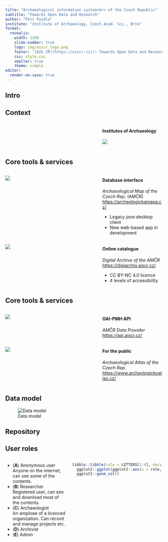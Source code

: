 ```yaml
---
title: "Archaeological information system<br> of the Czech Republic"
subtitle: "Towards Open Data and Research"
author: "Petr Pajdla"
institute: "Institute of Archaeology, Czech Acad. Sci., Brno"
format: 
  revealjs:
    width: 1280
    slide-number: true
    logo: img/aiscr_logo.png
    footer: '[AIS CR](https://aiscr.cz/): Towards Open Data and Research'
    css: style.css
    smaller: true
    theme: simple
editor:
  render-on-save: true
---
```


<!-- ## Abstract

The Archaeological information system of the Czech Republic (AIS CR, https://www.aiscr.cz/) is a core infrastructure of Czech archaeology. It integrates digital services and resources aimed at various stakeholders, e. g. the general public, professional archaeologists, memory institutions, and researchers. AIS CR fundamental mission is to enable “Open Science Archaeology” by providing FAIR data documenting current and past archaeological fieldworks including excavations, surveys, metal detecting finds, etc. Currently, AIS CR publishes more than 150,000 records on fieldwork events and documents, including 25,000 aerial images, 75,000 excavation reports, and more. The information in the AIS CR covers the area of the Czech Republic from ca. the first half of the 19th century.

Essential parts of the AIS CR infrastructure are: (1) the central database and its data entry interface, the Archaeological Map of the Czech Republic (AMCR); (2) a web-based application Digital Archive of the AMCR, where all available data and documents are published; and (3) a public API providing metadata records using the OpenArchives Initiative Protocol for Metadata Harvesting (OAI-PMH).

The talk briefly introduces these parts of the system, underlying logic, and processes, and focuses mainly on the implemented data model and a consideration of its strengths and constraints, particularly with data reuse in mind. Furthermore, the accessibility of metadata through the API will be discussed, especially concerning the limitations of OAI-PMH. Presently, the major restraint is that the API solution does not provide ways to effectively perform filtering on the data, thus pushing the prospective data reusers to query and reconstruct the whole database. For now, this drawback is partially balanced by the accessibility of AIS CR data through the Ariadne infrastructure and its services.

Although the whole process of digitization and the opening of Czech archaeology started some ten years ago, there are still numerous challenges ahead of us. The goal of the talk is to position the AIS CR as a national archaeology data infrastructure in a broader discussion of “Open Science Archaeology”, and evaluate what we did well and what steps introduced limitations further along the way. -->

## Intro

## Context

<!-- ARU vs ARUB, mapa, historie? -->
<!-- describe context - legal, project, how archaeology works etc. -->

:::: {.columns}
::: {.column width="60%"}

:::
::: {.column width="40%"}
#### Institutes of Archaeology
![](img/map_loga.png)
:::
::::

## Core tools & services

:::: {.columns}
::: {.column width="60%"}
![](img/amcr.png)
:::
::: {.column width="40%"}
#### Database interface
*Archaeological Map of the Czech Rep.* (AMČR)  
<https://archeologickamapa.cz/>

- Legacy *java* desktop client
- New web-based app in development
:::
::::

:::: {.columns}
::: {.column width="60%"}
![](img/digiarchiv.png)
:::
::: {.column width="40%"}
#### Online catalogue
*Digital Archive of the AMČR*  
<https://digiarchiv.aiscr.cz/> 

- CC BY-NC 4.0 licence
- 4 levels of accessibility
:::
::::

## Core tools & services

:::: {.columns}
::: {.column width="60%"}
![](img/api_xml.png)
:::
::: {.column width="40%"}
#### OAI-PMH API
*AMČR Data Provider*  
<https://api.aiscr.cz/>
:::
:::: 

:::: {.columns}
::: {.column width="60%"}
![](img/atlas.png)
:::
::: {.column width="40%"}
#### For the public 
*Archaeological Atlas of the Czech Rep.*  
<https://www.archeologickyatlas.cz/>
:::
:::: 

## Data model

![Data model](img/amcr_data_model.png)

## Repository
<!-- info that we are getting a repository? -->

## User roles

:::: {.columns}
::: {.column width="40%"}
- (**A**) Anonymous user  
  Anyone on the internet, can see some of the contents.
- (**B**) Researcher  
  Registered user, can see and download most of the contents.
- (**C**) Archaeologist  
  An emploee of a licenced organization. Can record and manage projects etc.
- (**D**) Archivist
- (**E**) Admin
:::
::: {.column width="60%"}
```r
tibble::tibble(role = LETTERS[1:4], docs = c(43978, 117759, 2771, 3289)) |>
  ggplot2::ggplot(ggplot2::aes(x = role, y = docs)) +
  ggplot2::geom_col()
```
:::
::::





